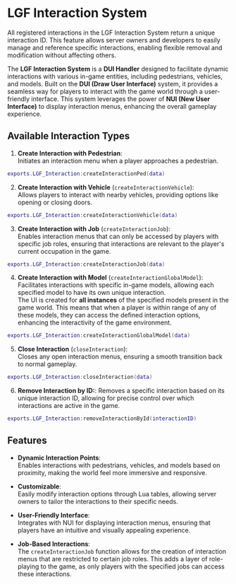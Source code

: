 # LGF Interaction System

All registered interactions in the LGF Interaction System return a unique interaction ID. This feature allows server owners and developers to easily manage and reference specific interactions, enabling flexible removal and modification without affecting others.

The **LGF Interaction System** is a **DUI Handler** designed to facilitate dynamic interactions with various in-game entities, including pedestrians, vehicles, and models. Built on the **DUI (Draw User Interface)** system, it provides a seamless way for players to interact with the game world through a user-friendly interface. This system leverages the power of **NUI (New User Interface)** to display interaction menus, enhancing the overall gameplay experience.

## Available Interaction Types

1. **Create Interaction with Pedestrian**:  
   Initiates an interaction menu when a player approaches a pedestrian.

```lua copy
exports.LGF_Interaction:createInteractionPed(data)
```

2. **Create Interaction with Vehicle** (`createInteractionVehicle`):  
   Allows players to interact with nearby vehicles, providing options like opening or closing doors.

```lua copy
exports.LGF_Interaction:createInteractionVehicle(data)
```

3. **Create Interaction with Job** (`createInteractionJob`):  
   Enables interaction menus that can only be accessed by players with specific job roles, ensuring that interactions are relevant to the player's current occupation in the game.

```lua copy
exports.LGF_Interaction:createInteractionJob(data)
```

4. **Create Interaction with Model** (`createInteractionGlobalModel`):  
   Facilitates interactions with specific in-game models, allowing each specified model to have its own unique interaction.  
   The UI is created for **all instances** of the specified models present in the game world. This means that when a player is within range of any of these models, they can access the defined interaction options, enhancing the interactivity of the game environment.

```lua copy
exports.LGF_Interaction:createInteractionGlobalModel(data)
```

5. **Close Interaction** (`closeInteraction`):  
   Closes any open interaction menus, ensuring a smooth transition back to normal gameplay.

```lua copy
exports.LGF_Interaction:closeInteraction(data)
```

6. **Remove Interaction by ID:**:
   Removes a specific interaction based on its unique interaction ID, allowing for precise control over which interactions are active in the game.

```lua copy
exports.LGF_Interaction:removeInteractionById(interactionID)
```


## Features

- **Dynamic Interaction Points**:  
  Enables interactions with pedestrians, vehicles, and models based on proximity, making the world feel more immersive and responsive.

- **Customizable**:  
  Easily modify interaction options through Lua tables, allowing server owners to tailor the interactions to their specific needs.

- **User-Friendly Interface**:  
  Integrates with NUI for displaying interaction menus, ensuring that players have an intuitive and visually appealing experience.

- **Job-Based Interactions**:  
  The `createInteractionJob` function allows for the creation of interaction menus that are restricted to certain job roles. This adds a layer of role-playing to the game, as only players with the specified jobs can access these interactions.
